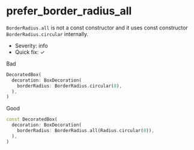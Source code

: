 # prefer_border_radius_all

`BorderRadius.all` is not a const constructor and it uses const constructor `BorderRadius.circular` internally.

- Severity: info
- Quick fix: ✓

Bad

```dart
DecoratedBox(
  decoration: BoxDecoration(
    borderRadius: BorderRadius.circular(8),
  ),
)
```

Good

```dart
const DecoratedBox(
  decoration: BoxDecoration(
    borderRadius: BorderRadius.all(Radius.circular(8)),
  ),
)
```
